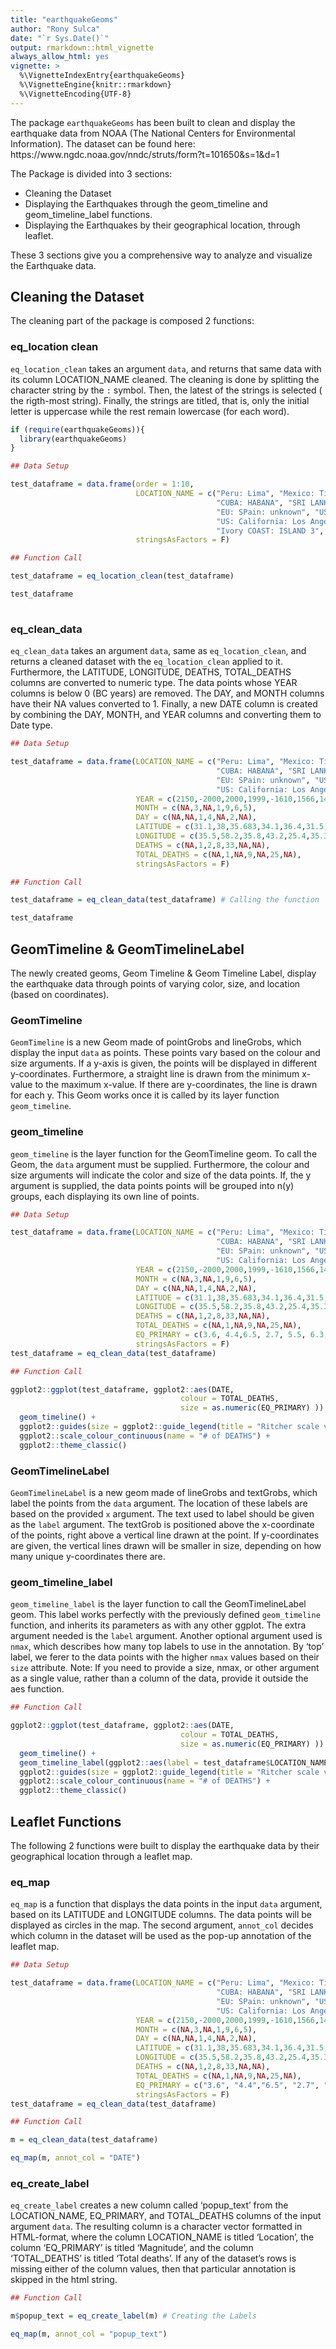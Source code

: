 ```yaml
---
title: "earthquakeGeoms"
author: "Rony Sulca"
date: "`r Sys.Date()`"
output: rmarkdown::html_vignette
always_allow_html: yes
vignette: >
  %\VignetteIndexEntry{earthquakeGeoms}
  %\VignetteEngine{knitr::rmarkdown}
  %\VignetteEncoding{UTF-8}
---
```


The package `earthquakeGeoms` has been built to clean and display the earthquake data from NOAA (The National Centers for Environmental
Information). The dataset can be found here: https://www.ngdc.noaa.gov/nndc/struts/form?t=101650&s=1&d=1

The Package is divided into 3 sections:

* Cleaning the Dataset
* Displaying the Earthquakes through the geom_timeline and geom_timeline_label functions.
* Displaying the Earthquakes by their geographical location, through leaflet.

These 3 sections give you a comprehensive way to analyze and visualize the Earthquake data. 

## Cleaning the Dataset

The cleaning part of the package is composed 2 functions:

### eq_location clean

`eq_location_clean` takes an argument `data`, and returns that same data with its column LOCATION_NAME cleaned.
The cleaning is done by splitting the character string by the `:` symbol. Then, the latest of the strings is selected (
the rigth-most string). Finally, the strings are titled, that is, only the initial letter is uppercase while the rest
remain lowercase (for each word).

```r
if (require(earthquakeGeoms)){
  library(earthquakeGeoms)
}

```

```r

## Data Setup

test_dataframe = data.frame(order = 1:10,
                            LOCATION_NAME = c("Peru: Lima", "Mexico: Tijuana",
                                              "CUBA: HABANA", "SRI LANKA: IslanD",
                                              "EU: SPain: unknown", "US: Maine",
                                              "US: California: Los Angeles", " Ecuador: Bogota",
                                              "Ivory COAST: ISLAND 3", "China: HONG KONG"),
                            stringsAsFactors = F)

## Function Call

test_dataframe = eq_location_clean(test_dataframe)

test_dataframe
  
```

### eq_clean_data

`eq_clean_data` takes an argument `data`, same as `eq_location_clean`, and returns a cleaned dataset with the `eq_location_clean`
applied to it. Furthermore, the LATITUDE, LONGITUDE, DEATHS, TOTAL_DEATHS columns are converted to numeric type. The data points whose
YEAR columns is below 0 (BC years) are removed. The DAY, and MONTH columns have their NA values converted to 1. Finally, a new DATE column is created by combining the DAY, MONTH, and YEAR columns and
converting them to Date type.


```r

## Data Setup

test_dataframe = data.frame(LOCATION_NAME = c("Peru: Lima", "Mexico: Tijuana",
                                              "CUBA: HABANA", "SRI LANKA: IslanD",
                                              "EU: SPain: unknown", "US: Maine",
                                              "US: California: Los Angeles"),
                            YEAR = c(2150,-2000,2000,1999,-1610,1566,1450),
                            MONTH = c(NA,3,NA,1,9,6,5),
                            DAY = c(NA,NA,1,4,NA,2,NA),
                            LATITUDE = c(31.1,38,35.683,34.1,36.4,31.5,35.5),
                            LONGITUDE = c(35.5,58.2,35.8,43.2,25.4,35.3,25.5),
                            DEATHS = c(NA,1,2,8,33,NA,NA),
                            TOTAL_DEATHS = c(NA,1,NA,9,NA,25,NA),
                            stringsAsFactors = F)

## Function Call

test_dataframe = eq_clean_data(test_dataframe) # Calling the function

test_dataframe

```


## GeomTimeline & GeomTimelineLabel

The newly created geoms, Geom Timeline & Geom Timeline Label, display the earthquake data through points of varying color, size, and location (based on coordinates).

### GeomTimeline

`GeomTimeline` is a new Geom made of pointGrobs and lineGrobs, which display the input `data` as points. These points vary based on the colour and size arguments. If a y-axis is given, the points will be displayed in different y-coordinates. Furthermore, a straight line is drawn from the minimum x-value to the maximum x-value. If there are y-coordinates, the line is drawn for each y. This Geom works once it is called by its layer function `geom_timeline`.

### geom_timeline

`geom_timeline` is the layer function for the GeomTimeline geom. To call the Geom, the `data` argument must be supplied.
Furthermore, the colour and size arguments will indicate the color and size of the data points. If, the y argument is supplied,
the data points points will be grouped into n(y) groups, each displaying its own line of points.


```r

## Data Setup

test_dataframe = data.frame(LOCATION_NAME = c("Peru: Lima", "Mexico: Tijuana",
                                              "CUBA: HABANA", "SRI LANKA: IslanD",
                                              "EU: SPain: unknown", "US: Maine",
                                              "US: California: Los Angeles"),
                            YEAR = c(2150,-2000,2000,1999,-1610,1566,1450),
                            MONTH = c(NA,3,NA,1,9,6,5),
                            DAY = c(NA,NA,1,4,NA,2,NA),
                            LATITUDE = c(31.1,38,35.683,34.1,36.4,31.5,35.5),
                            LONGITUDE = c(35.5,58.2,35.8,43.2,25.4,35.3,25.5),
                            DEATHS = c(NA,1,2,8,33,NA,NA),
                            TOTAL_DEATHS = c(NA,1,NA,9,NA,25,NA),
                            EQ_PRIMARY = c(3.6, 4.4,6.5, 2.7, 5.5, 6.3, 7.4),
                            stringsAsFactors = F)
test_dataframe = eq_clean_data(test_dataframe)

## Function Call

ggplot2::ggplot(test_dataframe, ggplot2::aes(DATE,
                                      colour = TOTAL_DEATHS,
                                      size = as.numeric(EQ_PRIMARY) )) +
  geom_timeline() +
  ggplot2::guides(size = ggplot2::guide_legend(title = "Ritcher scale value")) +
  ggplot2::scale_colour_continuous(name = "# of DEATHS") +
  ggplot2::theme_classic()

```


### GeomTimelineLabel

`GeomTimelineLabel` is a new geom made of lineGrobs and textGrobs, which label the points from the `data` argument. The location of these labels are based on the provided `x` argument. The text used to label should be given as the `label` argument. The textGrob is positioned above the x-coordinate of the points, right above a vertical line drawn at the point. If y-coordinates are given, the vertical lines drawn will be smaller in size, depending on how many unique y-coordinates there are.

### geom_timeline_label

`geom_timeline_label` is the layer function to call the GeomTimelineLabel geom. This label works perfectly with the previously defined `geom_timeline` function, and inherits its parameters as with any other ggplot. The extra argument needed is the `label` argument. Another optional argument used is `nmax`, which describes how many top labels to use in the annotation. By 'top' label, we ferer to the data points with the higher `nmax` values based on their `size` attribute. Note: If you need to provide a size, nmax, or other argument as a single value, rather than a column of the data, provide it outside the aes function.


```r

## Function Call

ggplot2::ggplot(test_dataframe, ggplot2::aes(DATE,
                                      colour = TOTAL_DEATHS,
                                      size = as.numeric(EQ_PRIMARY) )) +
  geom_timeline() +
  geom_timeline_label(ggplot2::aes(label = test_dataframe$LOCATION_NAME)) + # Labeling
  ggplot2::guides(size = ggplot2::guide_legend(title = "Ritcher scale value")) +
  ggplot2::scale_colour_continuous(name = "# of DEATHS") +
  ggplot2::theme_classic()

```


## Leaflet Functions

The following 2 functions were built to display the earthquake data by their geographical location through a leaflet map.

### eq_map

`eq_map` is a function that displays the data points in the input `data` argument, based on its LATITUDE and LONGITUDE columns. The data points will be displayed as circles in the map. The second argument, `annot_col` decides which column in the dataset will be used as the pop-up annotation of the leaflet map.

```r

## Data Setup

test_dataframe = data.frame(LOCATION_NAME = c("Peru: Lima", "Mexico: Tijuana",
                                              "CUBA: HABANA", "SRI LANKA: IslanD",
                                              "EU: SPain: unknown", "US: Maine",
                                              "US: California: Los Angeles"),
                            YEAR = c(2150,-2000,2000,1999,-1610,1566,1450),
                            MONTH = c(NA,3,NA,1,9,6,5),
                            DAY = c(NA,NA,1,4,NA,2,NA),
                            LATITUDE = c(31.1,38,35.683,34.1,36.4,31.5,35.5),
                            LONGITUDE = c(35.5,58.2,35.8,43.2,25.4,35.3,25.5),
                            DEATHS = c(NA,1,2,8,33,NA,NA),
                            TOTAL_DEATHS = c(NA,1,NA,9,NA,25,NA),
                            EQ_PRIMARY = c("3.6", "4.4","6.5", "2.7", "5.5", "6.3", "7.4"),
                            stringsAsFactors = F)
test_dataframe = eq_clean_data(test_dataframe)

## Function Call

m = eq_clean_data(test_dataframe)

eq_map(m, annot_col = "DATE")

```

### eq_create_label

`eq_create_label` creates a new column called 'popup_text' from the LOCATION_NAME, EQ_PRIMARY, and TOTAL_DEATHS columns of the input argument `data`. The resulting column is a character vector formatted in HTML-format, where the column LOCATION_NAME is titled 'Location', the column 'EQ_PRIMARY' is titled 'Magnitude', and the column 'TOTAL_DEATHS' is titled 'Total deaths'. If any of the dataset's rows is missing either of the column values, then that particular annotation is skipped in the html string.


```r

## Function Call 

m$popup_text = eq_create_label(m) # Creating the Labels

eq_map(m, annot_col = "popup_text")

```




